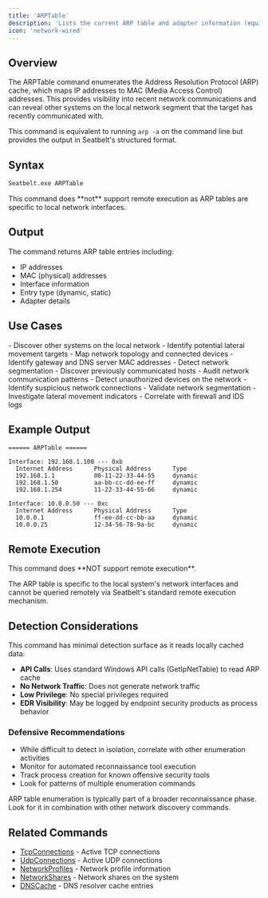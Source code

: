 ```yaml
---
title: 'ARPTable'
description: 'Lists the current ARP table and adapter information (equivalent to arp -a)'
icon: 'network-wired'
---
```


## Overview

The ARPTable command enumerates the Address Resolution Protocol (ARP) cache, which maps IP addresses to MAC (Media Access Control) addresses. This provides visibility into recent network communications and can reveal other systems on the local network segment that the target has recently communicated with.

This command is equivalent to running `arp -a` on the command line but provides the output in Seatbelt's structured format.

## Syntax

```bash
Seatbelt.exe ARPTable
```

<Note>
This command does **not** support remote execution as ARP tables are specific to local network interfaces.
</Note>

## Output

The command returns ARP table entries including:

- IP addresses
- MAC (physical) addresses
- Interface information
- Entry type (dynamic, static)
- Adapter details

## Use Cases

<Tabs>
  <Tab title="Red Team">
    - Discover other systems on the local network
    - Identify potential lateral movement targets
    - Map network topology and connected devices
    - Identify gateway and DNS server MAC addresses
    - Detect network segmentation
    - Discover previously communicated hosts
  </Tab>
  <Tab title="Blue Team">
    - Audit network communication patterns
    - Detect unauthorized devices on the network
    - Identify suspicious network connections
    - Validate network segmentation
    - Investigate lateral movement indicators
    - Correlate with firewall and IDS logs
  </Tab>
</Tabs>

## Example Output

```
====== ARPTable ======

Interface: 192.168.1.100 --- 0xb
  Internet Address      Physical Address      Type
  192.168.1.1           00-11-22-33-44-55     dynamic
  192.168.1.50          aa-bb-cc-dd-ee-ff     dynamic
  192.168.1.254         11-22-33-44-55-66     dynamic

Interface: 10.0.0.50 --- 0xc
  Internet Address      Physical Address      Type
  10.0.0.1              ff-ee-dd-cc-bb-aa     dynamic
  10.0.0.25             12-34-56-78-9a-bc     dynamic
```

## Remote Execution

<Warning>
This command does **NOT support remote execution**.
</Warning>

The ARP table is specific to the local system's network interfaces and cannot be queried remotely via Seatbelt's standard remote execution mechanism.

## Detection Considerations

<Info>
This command has minimal detection surface as it reads locally cached data:
</Info>

- **API Calls**: Uses standard Windows API calls (GetIpNetTable) to read ARP cache
- **No Network Traffic**: Does not generate network traffic
- **Low Privilege**: No special privileges required
- **EDR Visibility**: May be logged by endpoint security products as process behavior

### Defensive Recommendations

- While difficult to detect in isolation, correlate with other enumeration activities
- Monitor for automated reconnaissance tool execution
- Track process creation for known offensive security tools
- Look for patterns of multiple enumeration commands

<Tip>
ARP table enumeration is typically part of a broader reconnaissance phase. Look for it in combination with other network discovery commands.
</Tip>

## Related Commands

- [TcpConnections](/commands/tcpconnections) - Active TCP connections
- [UdpConnections](/commands/udpconnections) - Active UDP connections
- [NetworkProfiles](/commands/networkprofiles) - Network profile information
- [NetworkShares](/commands/networkshares) - Network shares on the system
- [DNSCache](/commands/dnscache) - DNS resolver cache entries
